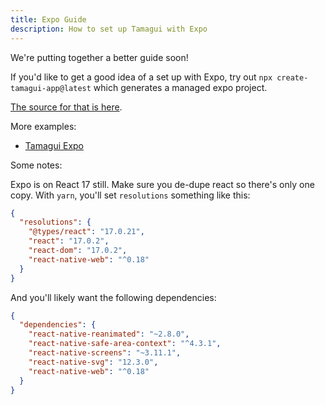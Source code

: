 ```yaml
---
title: Expo Guide
description: How to set up Tamagui with Expo
---
```


<Notice>We're putting together a better guide soon!</Notice>

If you'd like to get a good idea of a set up with Expo, try out `npx create-tamagui-app@latest` which generates a managed expo project.

[The source for that is here](https://github.com/tamagui/starters).

More examples:

- [Tamagui Expo](https://github.com/ivopr/tamagui-expo)

Some notes:

Expo is on React 17 still. Make sure you de-dupe react so there's only one copy. With `yarn`, you'll set `resolutions` something like this:

```json
{
  "resolutions": {
    "@types/react": "17.0.21",
    "react": "17.0.2",
    "react-dom": "17.0.2",
    "react-native-web": "^0.18"
  }
}
```

And you'll likely want the following dependencies:

```json
{
  "dependencies": {
    "react-native-reanimated": "~2.8.0",
    "react-native-safe-area-context": "^4.3.1",
    "react-native-screens": "~3.11.1",
    "react-native-svg": "12.3.0",
    "react-native-web": "^0.18"
  }
}
```
